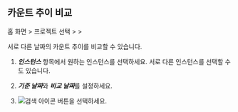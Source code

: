 ## 카운트 추이 비교 

홈 화면 &gt; 프로젝트 선택 &gt; <Cmdname sid="side_analysis" className="uitext" /> &gt; <Cmdname sid="side_dbTrendComparison" className="uitext" />

<ProdImg img='db-compare-count-trend.png' desc='카운트 추이' />

서로 다른 날짜의 카운트 추이를 비교할 수 있습니다. 

1. ***인스턴스*** 항목에서 원하는 인스턴스를 선택하세요. 서로 다른 인스턴스를 선택할 수도 있습니다.

1. ***기준 날짜***와 ***비교 날짜***를 설정하세요. 

1. ![검색 아이콘](/img/ico-btn-search.png) 버튼을 선택하세요.
